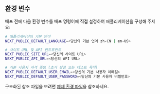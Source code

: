 ## 환경 변수

배포 전에 다음 환경 변수를 배포 명령어에 직접 설정하여 애플리케이션을 구성해 주세요:

```bash
# 애플리케이션의 기본 언어
NEXT_PUBLIC_DEFAULT_LANGUAGE=<당신의 기본 언어 zh-CN | en-US>

# 사이트 URL 및 API 엔드포인트
NEXT_PUBLIC_SITE_URL=<당신의 사이트 URL>
NEXT_PUBLIC_API_URL=<당신의 API URL>

# 기본 사용자 자격 증명 (초기 설정 또는 테스트 목적)
NEXT_PUBLIC_DEFAULT_USER_EMAIL=<당신의 기본 사용자 이메일>
NEXT_PUBLIC_DEFAULT_USER_PASSWORD=<당신의 기본 사용자 비밀번호>
```

구조화된 참조 파일을 보려면 [예제 환경 파일](https://github.com/perfect-panel/ppanel-web/blob/main/apps/user/.env.template)을 참조하세요.



<Giscus />
